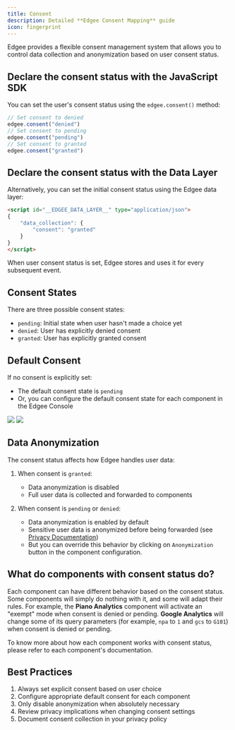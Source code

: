 ```yaml
---
title: Consent
description: Detailed **Edgee Consent Mapping** guide
icon: fingerprint
---
```



<EdgeeSdk />

Edgee provides a flexible consent management system that allows you to control data collection and anonymization based on user consent status.


## Declare the consent status with the JavaScript SDK

You can set the user's consent status using the `edgee.consent()` method:

```javascript
// Set consent to denied
edgee.consent("denied")
// Set consent to pending
edgee.consent("pending")
// Set consent to granted
edgee.consent("granted")
```


## Declare the consent status with the Data Layer

Alternatively, you can set the initial consent status using the Edgee data layer:

```html
<script id="__EDGEE_DATA_LAYER__" type="application/json">
{
    "data_collection": {
        "consent": "granted"
    }
}
</script>
```

<Note>When user consent status is set, Edgee stores and uses it for every subsequent event.</Note>


## Consent States

There are three possible consent states:

- `pending`: Initial state when user hasn't made a choice yet
- `denied`: User has explicitly denied consent
- `granted`: User has explicitly granted consent

## Default Consent

If no consent is explicitly set:
- The default consent state is `pending`
- Or, you can configure the default consent state for each component in the Edgee Console

<Frame caption="Go to your project > Data Collection > Your component, then configure the default consent status.">
  <img className="block dark:hidden" src="/images/default-consent-light.png"/>
  <img className="hidden dark:block" src="/images/default-consent-dark.png"/>
</Frame>

## Data Anonymization

The consent status affects how Edgee handles user data:

1. When consent is `granted`:
   - Data anonymization is disabled
   - Full user data is collected and forwarded to components

2. When consent is `pending` or `denied`:
   - Data anonymization is enabled by default
   - Sensitive user data is anonymized before being forwarded (see [Privacy Documentation](/services/data-collection/privacy))
   - But you can override this behavior by clicking on `Anonymization` button in the component configuration.

## What do components with consent status do?

Each component can have different behavior based on the consent status. Some components will simply do nothing with it, 
and some will adapt their rules. 
For example, the **Piano Analytics** component will activate an "exempt" mode when consent is denied or pending. 
**Google Analytics** will change some of its query parameters (for example, `npa` to `1` and `gcs` to `G101`) when consent is denied or pending.

To know more about how each component works with consent status, please refer to each component's documentation.

## Best Practices

1. Always set explicit consent based on user choice
2. Configure appropriate default consent for each component
3. Only disable anonymization when absolutely necessary
4. Review privacy implications when changing consent settings
5. Document consent collection in your privacy policy